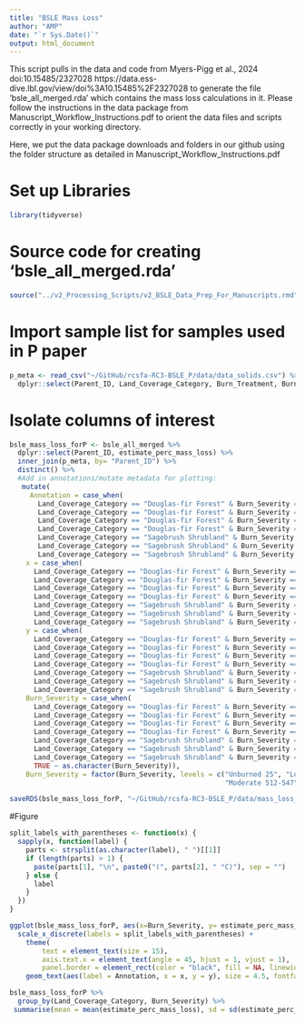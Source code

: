 ```yaml
---
title: "BSLE Mass Loss"
author: "AMP"
date: "`r Sys.Date()`"
output: html_document
---
```


This script pulls in the data and code from Myers-Pigg et al., 2024 doi:10.15485/2327028  https://data.ess-dive.lbl.gov/view/doi%3A10.15485%2F2327028 to generate the file ‘bsle_all_merged.rda’ which contains the mass loss calculations in it. Please follow the instructions in the data package from Manuscript_Workflow_Instructions.pdf to orient the data files and scripts correctly in your working directory. 

Here, we put the data package downloads and folders in our github using the folder structure as detailed in Manuscript_Workflow_Instructions.pdf

# Set up Libraries 

```r
library(tidyverse)
```

# Source code for creating ‘bsle_all_merged.rda’

```r

source("../v2_Processing_Scripts/v2_BSLE_Data_Prep_For_Manuscripts.rmd")

```

# Import sample list for samples used in P paper 

```r

p_meta <- read_csv("~/GitHub/rcsfa-RC3-BSLE_P/data/data_solids.csv") %>%
  dplyr::select(Parent_ID, Land_Coverage_Category, Burn_Treatment, Burn_Severity, Feedstock_Status, Char_Type, Burn_Duration, Char_Max_Temp)
```

# Isolate columns of interest

```r
bsle_mass_loss_forP <- bsle_all_merged %>%
  dplyr::select(Parent_ID, estimate_perc_mass_loss) %>%
  inner_join(p_meta, by= "Parent_ID") %>% 
  distinct() %>%
  #Add in annotations/mutate metadata for plotting:
   mutate(
     Annotation = case_when(
       Land_Coverage_Category == "Douglas-fir Forest" & Burn_Severity == "Unburned" ~ "",
       Land_Coverage_Category == "Douglas-fir Forest" & Burn_Severity == "Low" ~ "",
       Land_Coverage_Category == "Douglas-fir Forest" & Burn_Severity == "Moderate" ~ "",
       Land_Coverage_Category == "Douglas-fir Forest" & Burn_Severity == "High" ~ "",
       Land_Coverage_Category == "Sagebrush Shrubland" & Burn_Severity == "Unburned" ~ "",
       Land_Coverage_Category == "Sagebrush Shrubland" & Burn_Severity == "Low" ~ "",
       Land_Coverage_Category == "Sagebrush Shrubland" & Burn_Severity == "Moderate" ~ ""),
    x = case_when(
      Land_Coverage_Category == "Douglas-fir Forest" & Burn_Severity == "Unburned" ~ "Unburned 25",
      Land_Coverage_Category == "Douglas-fir Forest" & Burn_Severity == "Low" ~ "Low 295-627",
      Land_Coverage_Category == "Douglas-fir Forest" & Burn_Severity == "Moderate" ~ "Moderate 589-757",
      Land_Coverage_Category == "Douglas-fir Forest" & Burn_Severity == "High" ~ "High 589-757",
      Land_Coverage_Category == "Sagebrush Shrubland" & Burn_Severity == "Unburned" ~ "Unburned 25",
      Land_Coverage_Category == "Sagebrush Shrubland" & Burn_Severity == "Low" ~ "Low 308-502",
      Land_Coverage_Category == "Sagebrush Shrubland" & Burn_Severity == "Moderate" ~ "Moderate 512-547"),
    y = case_when(
      Land_Coverage_Category == "Douglas-fir Forest" & Burn_Severity == "Unburned" ~ 2.8,
      Land_Coverage_Category == "Douglas-fir Forest" & Burn_Severity == "Low" ~ 3.8,
      Land_Coverage_Category == "Douglas-fir Forest" & Burn_Severity == "Moderate" ~ 3.6,
      Land_Coverage_Category == "Douglas-fir Forest" & Burn_Severity == "High" ~ 9.2,
      Land_Coverage_Category == "Sagebrush Shrubland" & Burn_Severity == "Unburned" ~2.35,
      Land_Coverage_Category == "Sagebrush Shrubland" & Burn_Severity == "Low" ~ 6.9,
      Land_Coverage_Category == "Sagebrush Shrubland" & Burn_Severity == "Moderate" ~ 17.5),
    Burn_Severity = case_when(
      Land_Coverage_Category == "Douglas-fir Forest" & Burn_Severity == "Unburned" ~ "Unburned 25",
      Land_Coverage_Category == "Douglas-fir Forest" & Burn_Severity == "Low" ~ "Low 295-627",
      Land_Coverage_Category == "Douglas-fir Forest" & Burn_Severity == "Moderate" ~ "Moderate 589-757",
      Land_Coverage_Category == "Douglas-fir Forest" & Burn_Severity == "High" ~ "High 589-757",
      Land_Coverage_Category == "Sagebrush Shrubland" & Burn_Severity == "Unburned" ~ "Unburned 25",
      Land_Coverage_Category == "Sagebrush Shrubland" & Burn_Severity == "Low" ~ "Low 308-502",
      Land_Coverage_Category == "Sagebrush Shrubland" & Burn_Severity == "Moderate" ~ "Moderate 512-547",
      TRUE ~ as.character(Burn_Severity)),
    Burn_Severity = factor(Burn_Severity, levels = c("Unburned 25", "Low 295-627", "Low 308-502", "Moderate 589-757",
                                                     "Moderate 512-547", "High 589-757")))

saveRDS(bsle_mass_loss_forP, "~/GitHub/rcsfa-RC3-BSLE_P/data/mass_loss_data.rds") #remove me before publishing in data package, just saving this for morgan for now 
```

#Figure
```r
split_labels_with_parentheses <- function(x) {
  sapply(x, function(label) {
    parts <- strsplit(as.character(label), " ")[[1]]
    if (length(parts) > 1) {
      paste(parts[1], "\n", paste0("(", parts[2], " °C)"), sep = "")
    } else {
      label
    }
  })
}
```

```r
ggplot(bsle_mass_loss_forP, aes(x=Burn_Severity, y= estimate_perc_mass_loss, fill=Land_Coverage_Category))+geom_boxplot(show.legend=FALSE)+theme_classic()+ylab("Estimated Percentage Mass Loss (%)")+ xlab("Burn Severity")+scale_fill_manual(values=c("#9B9B7A","#FFCB69"))+facet_grid(.~Land_Coverage_Category, scales = "free")+
  scale_x_discrete(labels = split_labels_with_parentheses) +
    theme(
        text = element_text(size = 15),
        axis.text.x = element_text(angle = 45, hjust = 1, vjust = 1),
        panel.border = element_rect(color = "black", fill = NA, linewidth = 1)) +
    geom_text(aes(label = Annotation, x = x, y = y), size = 4.5, fontface = "plain")

```

```r
bsle_mass_loss_forP %>% 
  group_by(Land_Coverage_Category, Burn_Severity) %>%
 summarise(mean = mean(estimate_perc_mass_loss), sd = sd(estimate_perc_mass_loss))
```


